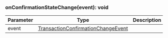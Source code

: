 ### onConfirmationStateChange(event): void

| Parameter | Type                                                                      | Description |
| --------- | ------------------------------------------------------------------------- | ----------- |
| event     | [TransactionConfirmationChangeEvent](#transactionconfirmationchangeevent) |             |
